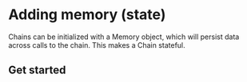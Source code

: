 # Adding memory (state)

Chains can be initialized with a Memory object, which will persist data across calls to the chain. This makes a Chain stateful.

## Get started


<GetStarted/>

